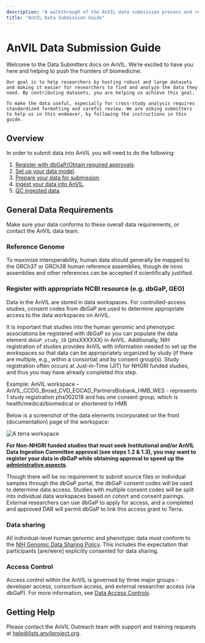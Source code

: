 ```yaml
---
description: "A walkthrough of the AnVIL data submission process and requirements."
title: "AnVIL Data Submission Guide"
---
```


# AnVIL Data Submission Guide

<Alert icon={false} severity="info">
  <div>
    Welcome to the Data Submitters docs on AnVIL. We’re excited to have you here and helping to push the frontiers of biomedicine.

    Our goal is to help researchers by hosting robust and large datasets and making it easier for researchers to find and analyze the data they need. By contributing datasets, you are helping us achieve this goal.

    To make the data useful, especially for cross-study analysis requires standardized formatting and careful review. We are asking submitters to help us in this endeavor, by following the instructions in this guide.
  </div>
</Alert>

## Overview

In order to submit data into AnVIL you will need to do the following:

1. [Register with dbGaP/Obtain required approvals](/learn/data-submitters/submission-guide/data-approval-process).
1. [Set up your data model](/learn/data-submitters/submission-guide/set-up-a-data-model).
1. [Prepare your data for submission](/learn/data-submitters/submission-guide/prepare-for-submission).
1. [Ingest your data into AnVIL](/learn/data-submitters/submission-guide/ingesting-data).
1. [QC ingested data](/learn/data-submitters/submission-guide/qc-data).

## General Data Requirements

Make sure your data conforms to these overall data requirements, or contact the AnVIL data team.

### Reference Genome

To maximize interoperability, human data should generally be mapped to the GRCh37 or GRCh38 human reference assemblies, though de novo assemblies and other references can be accepted if scientifically justified.

### Register with appropriate NCBI resource (e.g. dbGaP, GEO)

Data in the AnVIL are stored in data workspaces. For controlled-access studies, consent codes from dbGaP are used to determine appropriate access to the data workspaces on AnVIL.

It is important that studies into the human genomic and phenotypic associations be registered with dbGaP so you can populate the data element `dbGaP_study_ID` (phsXXXXXX) in AnVIL. Additionally, NIH registration of studies provides AnVIL with information needed to set up the workspaces so that data can be appropriately organized by study (if there are multiple, e.g., within a consortia) and by consent group(s). Study registration often occurs at Just-in-Time (JIT) for NHGRI funded studies, and thus you may have already completed this step.

Example: AnVIL workspace - AnVIL_CCDG_Broad_CVD_EOCAD_PartnersBiobank_HMB_WES - represents 1 study registration phs002018 and has one consent group, which is health/medical/biomedical or shortened to HMB

Below is a screenshot of the data elements incorporated on the front (documentation) page of the workspace:

![A terra workspace](/consortia/learn/data-submitters/terra-workspace.png)

**For Non-NHGRI funded studies that must seek Institutional and/or AnVIL Data Ingestion Committee approval (see steps 1.2 & 1.3), you may want to register your data in dbGaP while obtaining approval to speed up the [administrative aspects](/learn/data-submitters/submission-guide/data-approval-process)**.

Though there will be no requirement to submit source files or individual samples through the dbGaP portal, the dbGaP consent codes will be used to determine data access. Studies with multiple consent codes will be split into individual data workspaces based on cohort and consent pairings. External researchers can use dbGaP to apply for access, and a completed and approved DAR will permit dbGaP to link this access grant to Terra.

### Data sharing

All individual-level human genomic and phenotypic data must conform to the [NIH Genomic Data Sharing Policy](https://www.genome.gov/about-nhgri/Policies-Guidance/Genomic-Data-Sharing). This includes the expectation that participants [are/were] explicitly consented for data sharing.

### Access Control

Access control within the AnVIL is governed by three major groups - developer access, consortium access, and external researcher access (via dbGaP). For more information, see [Data Access Controls](/learn/accessing-data/data-access-controls).

## Getting Help

Please contact the AnVIL Outreach team with support and training requests at [help@lists.anvilproject.org]({anvilHelp}).
